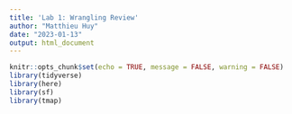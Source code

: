 ```yaml
---
title: 'Lab 1: Wrangling Review'
author: "Matthieu Huy"
date: "2023-01-13"
output: html_document
---
```


```r
knitr::opts_chunk$set(echo = TRUE, message = FALSE, warning = FALSE)
library(tidyverse)
library(here)
library(sf)
library(tmap)
```
